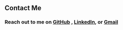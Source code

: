 ## Contact Me
### Reach out to me on [GitHub](https://github.com/gmascio) , [LinkedIn](https://www.linkedin.com/in/ghelilamascio/), or [Gmail](gmascio@sas.upenn.edu)